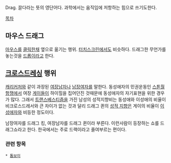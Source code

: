 Drag. 끌다라는 뜻의 영단어다. 과학에서는 움직임에 저항하는 힘으로 쓰기도한다.

[[목차]]

== 마우스 드래그 ==
[[마우스]]를 [[클릭]]한채 옆으로 옮기는 행위. [[터치스크린]]에서도 비슷하다. 드래그한 무언가를 놓는것을 [[드롭]]이라고 한다.

== [[크로스드레싱]] 행위 ==
[[캐리커처]]와 같이 과장된 [[여장남자]]나 [[남장여자]]를 말한다. 동성애자의 민권운동인 [[스톤월 항쟁]]에서 여장 [[게이]]들이 하이힐을 집어던진 것때문에 동성애자의 자기표현을 위한 경우가 많다. 그래서 [[트랜스베스티즘]]을 가진 남성의 성적지향비는 동성애와 이성애의 비율이 비크로스드레서와 큰 차이가 없는 것과 달리 드래그 퀸의 [[성적 지향]]은 게이의 비율이 [[이성애]]자와 비등한 정도이다. 

남장여자를 드래그 킹, 여장남자를 드래그 퀸이라 부른다. 이런사람이 등장하는 쇼를 드래그쇼라고 한다. 한국에서는 주로 드랙이라고 줄여부르는 편이다.

=== 관련 항목 ===
 * [[톰보이]]

